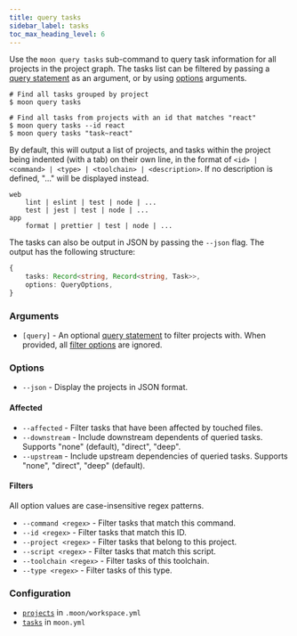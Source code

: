 ```yaml
---
title: query tasks
sidebar_label: tasks
toc_max_heading_level: 6
---
```



Use the `moon query tasks` sub-command to query task information for all projects in the project
graph. The tasks list can be filtered by passing a [query statement](../../concepts/query-lang) as
an argument, or by using [options](#options) arguments.

```shell
# Find all tasks grouped by project
$ moon query tasks

# Find all tasks from projects with an id that matches "react"
$ moon query tasks --id react
$ moon query tasks "task~react"
```

By default, this will output a list of projects, and tasks within the project being indented (with a
tab) on their own line, in the format of `<id> | <command> | <type> | <toolchain> | <description>`.
If no description is defined, "..." will be displayed instead.

```
web
	lint | eslint | test | node | ...
	test | jest | test | node | ...
app
	format | prettier | test | node | ...
```

The tasks can also be output in JSON by passing the `--json` flag. The output has the following
structure:

```ts
{
	tasks: Record<string, Record<string, Task>>,
	options: QueryOptions,
}
```

### Arguments

- `[query]` - An optional [query statement](../../concepts/query-lang) to filter projects with. When
  provided, all [filter options](#filters) are ignored. <VersionLabel version="1.4.0" />

### Options

- `--json` - Display the projects in JSON format.

#### Affected

- `--affected` - Filter tasks that have been affected by touched files.
- `--downstream` - Include downstream dependents of queried tasks. Supports "none" (default),
  "direct", "deep".
  <VersionLabel version="1.30.0" />
- `--upstream` - Include upstream dependencies of queried tasks. Supports "none", "direct", "deep"
  (default).
  <VersionLabel version="1.30.0" />

#### Filters<VersionLabel version="1.30.0" />

All option values are case-insensitive regex patterns.

- `--command <regex>` - Filter tasks that match this command.
- `--id <regex>` - Filter tasks that match this ID.
- `--project <regex>` - Filter tasks that belong to this project.
- `--script <regex>` - Filter tasks that match this script.
- `--toolchain <regex>` - Filter tasks of this toolchain. <VersionLabel version="1.31.0" />
- `--type <regex>` - Filter tasks of this type.

### Configuration

- [`projects`](../../config/workspace#projects) in `.moon/workspace.yml`
- [`tasks`](../../config/project#tasks) in `moon.yml`
